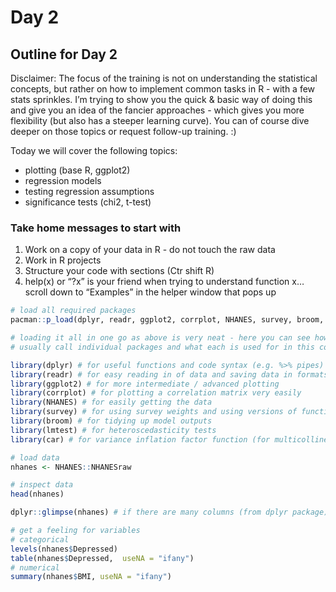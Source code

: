 # Day 2

## Outline for Day 2

Disclaimer:
The focus of the training is not on understanding the statistical concepts, but rather on how to implement common tasks in R - with a few stats sprinkles.
I'm trying to show you the quick & basic way of doing this and give you an idea of the fancier approaches - which gives you more flexibility (but also has a steeper learning curve).
You can of course dive deeper on those topics or request follow-up training. :)


Today we will cover the following topics:

* plotting (base R, ggplot2)
* regression models
* testing regression assumptions
* significance tests (chi2, t-test)

### Take home messages to start with 

1. Work on a copy of your data in R - do not touch the raw data
2. Work in R projects 
3. Structure your code with sections (Ctr shift R)
4. help(x) or "?x" is your friend when trying to understand function x... scroll down to "Examples" in the helper window that pops up


```{r}
# load all required packages
pacman::p_load(dplyr, readr, ggplot2, corrplot, NHANES, survey, broom, lmtest, car)
```

```{r, echo=FALSE, message= FALSE}
# loading it all in one go as above is very neat - here you can see how you'd 
# usually call individual packages and what each is used for in this course:

library(dplyr) # for useful functions and code syntax (e.g. %>% pipes)
library(readr) # for easy reading in of data and saving data in formats such as csv (also tsv or rds)
library(ggplot2) # for more intermediate / advanced plotting
library(corrplot) # for plotting a correlation matrix very easily
library(NHANES) # for easily getting the data
library(survey) # for using survey weights and using versions of functions that allow for survey weights
library(broom) # for tidying up model outputs
library(lmtest) # for heteroscedasticity tests
library(car) # for variance inflation factor function (for multicollinearity)
```


```{r, echo=FALSE}
# load data
nhanes <- NHANES::NHANESraw

```

```{r}
# inspect data
head(nhanes)

```

```{r}
dplyr::glimpse(nhanes) # if there are many columns (from dplyr package)
```

```{r}
# get a feeling for variables
# categorical
levels(nhanes$Depressed)
table(nhanes$Depressed,  useNA = "ifany")
# numerical
summary(nhanes$BMI, useNA = "ifany")

```

